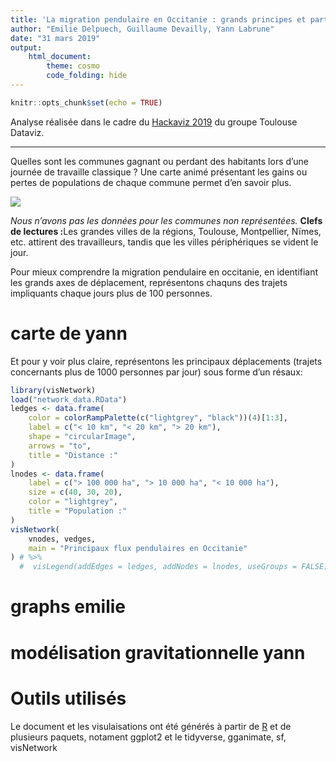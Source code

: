 ---
title: 'La migration pendulaire en Occitanie : grands principes et particularités locales'
author: "Emilie Delpuech, Guillaume Devailly, Yann Labrune"
date: "31 mars 2019"
output:  
    html_document:
        theme: cosmo
        code_folding: hide
---

```{r setup, include=FALSE}
knitr::opts_chunk$set(echo = TRUE)
```

Analyse réalisée dans le cadre du [Hackaviz 2019](http://toulouse-dataviz.fr/hackaviz-2019-2) du groupe Toulouse Dataviz.

---

Quelles sont les communes gagnant ou perdant des habitants lors d'une journée de travaille classique ?
Une carte animé présentant les gains ou pertes de populations de chaque commune permet d'en savoir plus.

![](pendulaire.gif)

*Nous n'avons pas les données pour les communes non représentées.*
**Clefs de lectures :**Les grandes villes de la régions, Toulouse, Montpellier, Nïmes, etc. attirent des travailleurs,
tandis que les villes périphériques se vident le jour.

Pour mieux comprendre la migration pendulaire en occitanie, en identifiant les grands axes de déplacement,
représentons chaquns des trajets impliquants chaque jours plus de 100 personnes.

# carte de yann

Et pour y voir plus claire, représentons les principaux déplacements 
(trajets concernants plus de 1000 personnes par jour) sous forme d'un résaux:


```{r network, fig.width=10}
library(visNetwork)
load("network_data.RData")
ledges <- data.frame(
    color = colorRampPalette(c("lightgrey", "black"))(4)[1:3],
    label = c("< 10 km", "< 20 km", "> 20 km"),
    shape = "circularImage",
    arrows = "to",
    title = "Distance :"
)
lnodes <- data.frame(
    label = c("> 100 000 ha", "> 10 000 ha", "< 10 000 ha"),
    size = c(40, 30, 20),
    color = "lightgrey",
    title = "Population :"
)
visNetwork(
    vnodes, vedges,
    main = "Principaux flux pendulaires en Occitanie"
) # %>%
  #  visLegend(addEdges = ledges, addNodes = lnodes, useGroups = FALSE)
```


# graphs emilie

# modélisation gravitationnelle yann

# Outils utilisés
Le document et les visulaisations ont été générés à partir de [R](https://cran.r-project.org/)
et de plusieurs paquets, notament 
ggplot2 et le tidyverse,
gganimate,
sf,
visNetwork
